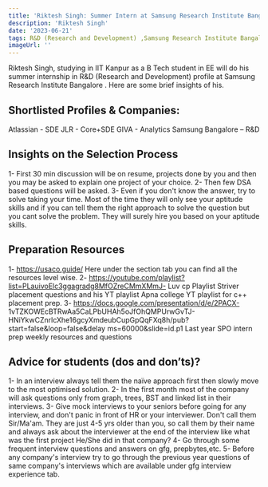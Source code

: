 ---
title: 'Riktesh Singh: Summer Intern at Samsung Research Institute Bangalore '
description: 'Riktesh Singh'
date: '2023-06-21'
tags: R&D (Research and Development) ,Samsung Research Institute Bangalore ,Internship
imageUrl: ''
---

Riktesh Singh, studying in IIT Kanpur as a B Tech student in EE will do
his summer internship in R&D (Research and Development)  profile at Samsung Research Institute Bangalore . Here are some brief
insights of his.

## Shortlisted Profiles & Companies:
Atlassian - SDE JLR - Core+SDE 
GIVA - Analytics Samsung Bangalore – R&D 

## Insights on the Selection Process
1- First 30 min discussion will be on resume, projects done by you and then you may be asked to explain one project of your choice. 
2- Then few DSA based questions will be asked. 
3- Even if you don't know the answer, try to solve taking your time. Most of the time they will only see your aptitude skills and if you can tell them the right approach to solve the question but you cant solve the problem. They will surely hire you based on your aptitude skills.

##  Preparation Resources
1- https://usaco.guide/ 
Here under the section tab you can find all the resources level wise. 
2- https://youtube.com/playlist?list=PLauivoElc3ggagradg8MfOZreCMmXMmJ- 
Luv cp Playlist 
Striver placement questions and his YT playlist 
Apna college YT playlist for c++ placement prep. 
3- https://docs.google.com/presentation/d/e/2PACX- 
1vTZKOWEcBTRwAa5CaLPbUHAh5oJfOhQMPUrwGvTJ- 
HNiYkwCZnrlcXhe16gcyXmdeubCupGpQqFXq8h/pub?start=false&loop=false&delay 
ms=60000&slide=id.p1 
Last year SPO intern prep weekly resources and questions

## Advice for students (dos and don’ts)? 
1- In an interview always tell them the naïve approach first then slowly move to the most 
optimised solution. 
2- In the first month most of the company will ask questions only from graph, trees, BST 
and linked list in their interviews. 
3- Give mock interviews to your seniors before going for any interview, and don't panic in 
front of HR or your interviewer. Don't call them Sir/Ma'am. They are just 4-5 yrs older than you, so call them by their name and always ask about the interviewer at the end of the interview like what was the first project He/She did in that company? 
4- Go through some frequent interview questions and answers on gfg, prepbytes,etc. 5- Before any company's interview try to go through the previous year questions of same 
company's interviews which are available under gfg interview experience tab. 

